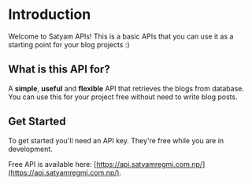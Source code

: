 # Introduction
 
Welcome to Satyam APIs! This is a basic APIs that you can use it as a starting point for your blog projects :)

## What is this API for?

A **simple**, **useful** and **flexible** API that retrieves the blogs from database. You can use this for your project free without need to write blog posts.

## Get Started

To get started you'll need an API key. They're free while you are in development.

Free API is available here: [https://api.satyamregmi.com.np/](https://api.satyamregmi.com.np/).
